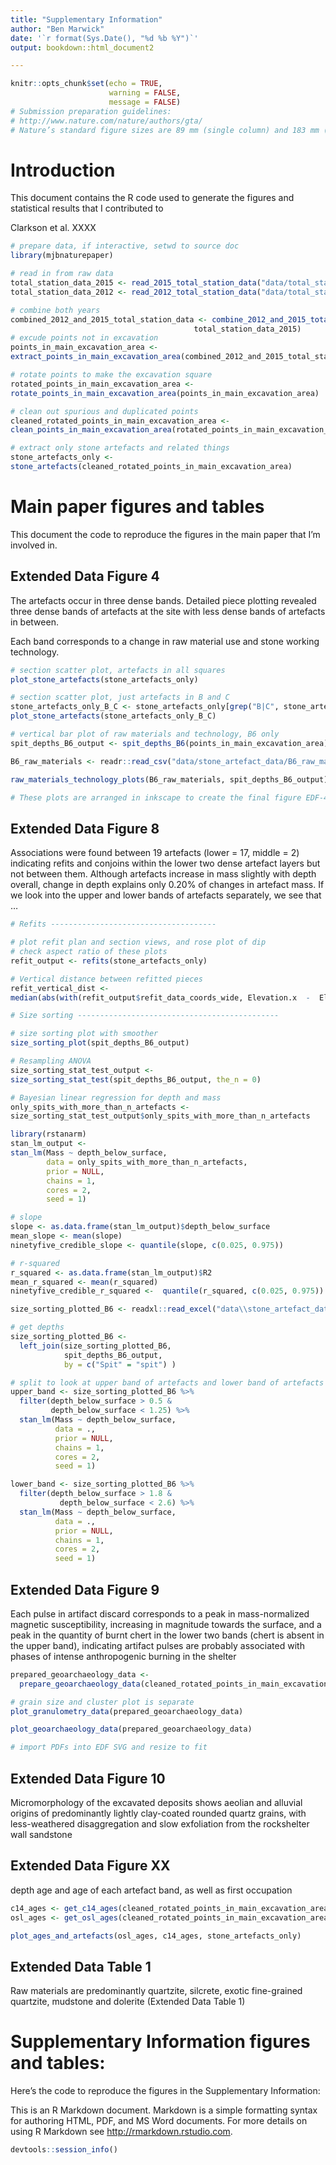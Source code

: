 ```yaml
---
title: "Supplementary Information"
author: "Ben Marwick"
date: '`r format(Sys.Date(), "%d %b %Y")`'
output: bookdown::html_document2

---
```


```r
knitr::opts_chunk$set(echo = TRUE,
                      warning = FALSE,
                      message = FALSE)
# Submission preparation guidelines:
# http://www.nature.com/nature/authors/gta/
# Nature’s standard figure sizes are 89 mm (single column) and 183 mm (double column) and the full depth of the page is 247 mm.
```

# Introduction

This document contains the R code used to generate the figures and statistical results that I contributed to

Clarkson et al. XXXX 

```r
# prepare data, if interactive, setwd to source doc
library(mjbnaturepaper)

# read in from raw data
total_station_data_2015 <- read_2015_total_station_data("data/total_station_csv_2015")
total_station_data_2012 <- read_2012_total_station_data("data/total_station_csv_2012")

# combine both years
combined_2012_and_2015_total_station_data <- combine_2012_and_2015_total_station_data(total_station_data_2012,
                                         total_station_data_2015)
# excude points not in excavation
points_in_main_excavation_area <- 
extract_points_in_main_excavation_area(combined_2012_and_2015_total_station_data)

# rotate points to make the excavation square
rotated_points_in_main_excavation_area <- 
rotate_points_in_main_excavation_area(points_in_main_excavation_area)

# clean out spurious and duplicated points
cleaned_rotated_points_in_main_excavation_area <- 
clean_points_in_main_excavation_area(rotated_points_in_main_excavation_area)

# extract only stone artefacts and related things
stone_artefacts_only <- 
stone_artefacts(cleaned_rotated_points_in_main_excavation_area)
```

# Main paper figures and tables

This document the code to reproduce the figures in the main paper that I'm involved in.

## Extended Data Figure 4

The artefacts occur in three dense bands. Detailed piece plotting revealed three dense bands of artefacts at the site with less dense bands of artefacts in between. 

Each band corresponds to a change in raw material use and stone working technology. 

```r
# section scatter plot, artefacts in all squares
plot_stone_artefacts(stone_artefacts_only)

# section scatter plot, just artefacts in B and C
stone_artefacts_only_B_C <- stone_artefacts_only[grep("B|C", stone_artefacts_only$square), ]
plot_stone_artefacts(stone_artefacts_only_B_C)

# vertical bar plot of raw materials and technology, B6 only
spit_depths_B6_output <- spit_depths_B6(points_in_main_excavation_area)

B6_raw_materials <- readr::read_csv("data/stone_artefact_data/B6_raw_material_table.csv")

raw_materials_technology_plots(B6_raw_materials, spit_depths_B6_output)

# These plots are arranged in inkscape to create the final figure EDF-4

```


## Extended Data Figure 8

Associations were found between 19 artefacts (lower = 17, middle = 2) indicating refits and conjoins within the lower two dense artefact layers but not between them. Although artefacts increase in mass slightly with depth overall, change in depth explains only 0.20% of changes in artefact mass. If we look into the upper and lower bands of artefacts separately, we see that ...  


```r
# Refits -------------------------------------

# plot refit plan and section views, and rose plot of dip
# check aspect ratio of these plots
refit_output <- refits(stone_artefacts_only)

# Vertical distance between refitted pieces
refit_vertical_dist <- 
median(abs(with(refit_output$refit_data_coords_wide, Elevation.x  -  Elevation.y)))

# Size sorting ---------------------------------------------

# size sorting plot with smoother
size_sorting_plot(spit_depths_B6_output)

# Resampling ANOVA
size_sorting_stat_test_output <- 
size_sorting_stat_test(spit_depths_B6_output, the_n = 0)

# Bayesian linear regression for depth and mass
only_spits_with_more_than_n_artefacts <- 
size_sorting_stat_test_output$only_spits_with_more_than_n_artefacts

library(rstanarm)
stan_lm_output <-
stan_lm(Mass ~ depth_below_surface,
        data = only_spits_with_more_than_n_artefacts,
        prior = NULL,
        chains = 1,
        cores = 2,
        seed = 1)

# slope
slope <- as.data.frame(stan_lm_output)$depth_below_surface
mean_slope <- mean(slope)
ninetyfive_credible_slope <- quantile(slope, c(0.025, 0.975))

# r-squared
r_squared <- as.data.frame(stan_lm_output)$R2
mean_r_squared <- mean(r_squared)
ninetyfive_credible_r_squared <-  quantile(r_squared, c(0.025, 0.975))

size_sorting_plotted_B6 <- readxl::read_excel("data\\stone_artefact_data\\size_sorting_plotted_from_B6.xlsx")

# get depths
size_sorting_plotted_B6 <-
  left_join(size_sorting_plotted_B6,
            spit_depths_B6_output,
            by = c("Spit" = "spit") )

# split to look at upper band of artefacts and lower band of artefacts
upper_band <- size_sorting_plotted_B6 %>%
  filter(depth_below_surface > 0.5 &
         depth_below_surface < 1.25) %>%
  stan_lm(Mass ~ depth_below_surface,
          data = .,
          prior = NULL,
          chains = 1,
          cores = 2,
          seed = 1)

lower_band <- size_sorting_plotted_B6 %>%
  filter(depth_below_surface > 1.8 &
           depth_below_surface < 2.6) %>%
  stan_lm(Mass ~ depth_below_surface,
          data = .,
          prior = NULL,
          chains = 1,
          cores = 2,
          seed = 1)


```


## Extended Data Figure 9

Each pulse in artifact discard corresponds to a peak in mass-normalized magnetic susceptibility, increasing in magnitude towards the surface, and a peak in the quantity of burnt chert in the lower two bands (chert is absent in the upper band), indicating artifact pulses are probably associated with phases of intense anthropogenic burning in the shelter 

```r
prepared_geoarchaeology_data <-  
  prepare_geoarchaeology_data(cleaned_rotated_points_in_main_excavation_area)

# grain size and cluster plot is separate
plot_granulometry_data(prepared_geoarchaeology_data)

plot_geoarchaeology_data(prepared_geoarchaeology_data)

# import PDFs into EDF SVG and resize to fit

```


## Extended Data Figure 10

Micromorphology of the excavated deposits shows aeolian and alluvial origins of predominantly lightly clay-coated rounded quartz grains, with less-weathered disaggregation and slow exfoliation from the rockshelter wall sandstone 

## Extended Data Figure XX

depth age and age of each artefact band, as well as first occupation

```r
c14_ages <- get_c14_ages(cleaned_rotated_points_in_main_excavation_area)
osl_ages <- get_osl_ages(cleaned_rotated_points_in_main_excavation_area)

plot_ages_and_artefacts(osl_ages, c14_ages, stone_artefacts_only)
```


 
## Extended Data Table 1

Raw materials are predominantly quartzite, silcrete, exotic fine-grained quartzite, mudstone and dolerite (Extended Data Table 1)

# Supplementary Information figures and tables:

Here's the code to reproduce the figures in the Supplementary Information:

This is an R Markdown document. Markdown is a simple formatting syntax for authoring HTML, PDF, and MS Word documents. For more details on using R Markdown see <http://rmarkdown.rstudio.com>.



```r
devtools::session_info()
```
